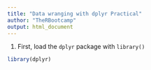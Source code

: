 ```yaml
---
title: "Data wranging with dplyr Practical"
author: "TheRBootcamp"
output: html_document
---
```



1. First, load the `dplyr` package with `library()`

```r
library(dplyr)
```



